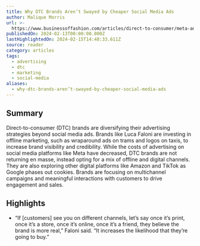 ```yaml
---
title: Why DTC Brands Aren’t Swayed by Cheaper Social Media Ads
author: Malique Morris
url: >-
  https://www.businessoffashion.com/articles/direct-to-consumer/meta-ads-are-affordable-but-not-enough-to-entice-dtc-brands/?utm_source=Sailthru&utm_medium=email&utm_campaign=Issue:%202024-02-14%20Retail%20Dive:%20Marketing%20%5Bissue:59176%5D&utm_term=Retail%20Dive:%20Marketing
publishedOn: 2024-02-13T00:00:00.000Z
lastHighlightedOn: 2024-02-15T14:48:33.611Z
source: reader
category: articles
tags:
  - advertising
  - dtc
  - marketing
  - social-media
aliases:
  - why-dtc-brands-aren’t-swayed-by-cheaper-social-media-ads
---
```

## Summary

Direct-to-consumer (DTC) brands are diversifying their advertising strategies beyond social media ads. Brands like Luca Faloni are investing in offline marketing, such as wraparound ads on trams and logos on taxis, to increase brand visibility and credibility. While the costs of advertising on social media platforms like Meta have decreased, DTC brands are not returning en masse, instead opting for a mix of offline and digital channels. They are also exploring other digital platforms like Amazon and TikTok as Google phases out cookies. Brands are focusing on multichannel campaigns and meaningful interactions with customers to drive engagement and sales.

## Highlights
- “If [customers] see you on different channels, let’s say once it’s print, once it’s a store, once it’s online, once it’s a friend, they believe the brand is more real,” Faloni said. “It increases the likelihood that they’re going to buy.”
